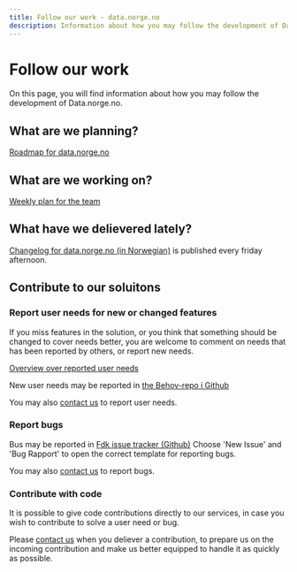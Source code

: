 ```yaml
---
title: Follow our work - data.norge.no
description: Information about how you may follow the development of Data.norge.no.
---
```


# Follow our work

<Ingress>
    On this page, you will find information about how you may follow the development of Data.norge.no.
</Ingress>

## What are we planning?

[Roadmap for data.norge.no](https://github.com/orgs/digdir/projects/8/views/11)

## What are we working on?

[Weekly plan for the team](https://github.com/orgs/Informasjonsforvaltning/projects/9)

## What have we delievered lately?

[Changelog for data.norge.no (in Norwegian)](https://datalandsbyen.norge.no/topic/553/endringslogg-for-data-norge-no/15) is published every friday afternoon.

## Contribute to our soluitons

### Report user needs for new or changed features

If you miss features in the solution, or you think that something should be changed to cover needs better, you are welcome to comment on needs that has been reported by others, or report new needs.

[Overview over reported user needs](https://github.com/orgs/Informasjonsforvaltning/projects/12)

New user needs may be reported in [the Behov-repo i Github](https://github.com/Informasjonsforvaltning/behov/issues)

You may also [contact us](/contact) to report user needs.

### Report bugs

Bus may be reported in [Fdk issue tracker (Github)](https://github.com/Informasjonsforvaltning/fdk-issue-tracker/issues) Choose 'New Issue' and 'Bug Rapport' to open the correct template for reporting bugs.

You may also [contact us](/contact) to report bugs.

### Contribute with code

It is possible to give code contributions directly to our services, in case you wish to contribute to solve a user need or bug.

Please [contact us](/contact) when you deliever a contribution, to prepare us on the incoming contribution and make us better equipped to handle it as quickly as possible.
